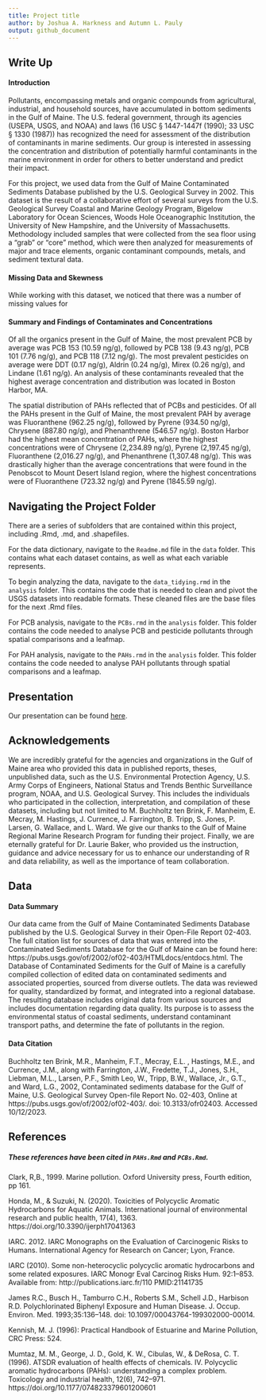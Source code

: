 ```yaml
---
title: Project title
author: by Joshua A. Harkness and Autumn L. Pauly
output: github_document
---
```

## Write Up
#### Introduction
Pollutants, encompassing metals and organic compounds from agricultural, industrial, and household sources, have accumulated in bottom sediments in the Gulf of Maine. The U.S. federal government, through its agencies (USEPA, USGS, and NOAA) and laws (16 USC § 1447-1447f (1990); 33 USC § 1330 (1987)) has recognized the need for assessment of the distribution of contaminants in marine sediments. Our group is interested in assessing the concentration and distribution of potentially harmful contaminants in the marine environment in order for others to better understand and predict their impact. 

For this project, we used data from the Gulf of Maine Contaminated Sediments Database published by the U.S. Geological Survey in 2002. This dataset is the result of a collaborative effort of several surveys from the U.S. Geological Survey Coastal and Marine Geology Program, Bigelow Laboratory for Ocean Sciences, Woods Hole Oceanographic Institution, the University of New Hampshire, and the University of Massachusetts. Methodology included samples that were collected from the sea floor using a "grab" or "core" method, which were then analyzed for measurements of major and trace elements, organic contaminant compounds, metals, and sediment textural data. 


#### Missing Data and Skewness
While working with this dataset, we noticed that there was a number of missing values for


#### Summary and Findings of Contaminates and Concentrations
Of all the organics present in the Gulf of Maine, the most prevalent PCB by average was PCB 153 (10.59 ng/g), followed by PCB 138 (9.43 ng/g), PCB 101 (7.76 ng/g), and PCB 118 (7.12 ng/g). The most prevalent pesticides on average were DDT (0.17 ng/g), Aldrin (0.24 ng/g), Mirex (0.26 ng/g), and Lindane (1.61 ng/g). An analysis of these contaminants revealed that the highest average concentration and distribution was located in Boston Harbor, MA.

The spatial distribution of PAHs reflected that of PCBs and pesticides. Of all the PAHs present in the Gulf of Maine, the most prevalent PAH by average was Fluoranthene (962.25 ng/g), followed by Pyrene (934.50 ng/g), Chrysene (887.80 ng/g), and Phenanthrene (546.57 ng/g). Boston Harbor had the highest mean concentration of PAHs, where the highest concentrations were of Chrysene (2,234.89 ng/g), Pyrene (2,197.45 ng/g), Fluoranthene (2,016.27 ng/g), and Phenanthrene (1,307.48 ng/g). This was drastically higher than the average concentrations that were found in the Penobscot to Mount Desert Island region, where the highest concentrations were of Fluoranthene (723.32 ng/g) and Pyrene (1845.59 ng/g). 


## Navigating the Project Folder
There are a series of subfolders that are contained within this project, including .Rmd, .md, and .shapefiles. 

For the data dictionary, navigate to the `Readme.md` file in the `data` folder. This contains what each dataset contains, as well as what each variable represents. 

To begin analyzing the data, navigate to the `data_tidying.rmd` in the `analysis` folder. This contains the code that is needed to clean and pivot the USGS datasets into readable formats. These cleaned files are the base files for the next .Rmd files. 

For PCB analysis, navigate to the `PCBs.rmd` in the `analysis` folder. This folder contains the code needed to analyse PCB and pesticide pollutants through spatial comparisons and a leafmap. 

For PAH analysis, navigate to the `PAHs.rmd` in the `analysis` folder. This folder contains the code needed to analyse PAH pollutants through spatial comparisons and a leafmap.

## Presentation

Our presentation can be found [here](https://docs.google.com/presentation/d/1LWPEdxH3TlTmRcBp79jHunibIEL1xaWUlSAA-Bt3cE8/edit?usp=sharing).

## Acknowledgements
We are incredibly grateful for the agencies and organizations in the Gulf of Maine area who provided this data in published reports, theses, unpublished data, such as the U.S. Environmental Protection Agency,  U.S. Army Corps of Engineers, National Status and Trends Benthic Surveillance program, NOAA, and  U.S. Geological Survey. This includes the individuals who participated in the collection, interpretation, and compilation of these datasets, including but not limited to M. Buchholtz ten Brink, F. Manheim, E. Mecray, M. Hastings, J. Currence, J. Farrington, B. Tripp, S. Jones, P. Larsen, G. Wallace, and L. Ward. We give our thanks to the Gulf of Maine Regional Marine Research Program for funding their project. Finally, we are eternally grateful for Dr. Laurie Baker, who provided us the instruction, guidance and advice necessary for us to enhance our understanding of R and data reliability, as well as the importance of team collaboration. 

## Data 
#### Data Summary
Our data came from the Gulf of Maine Contaminated Sediments Database published by the U.S. Geological Survey in their Open-File Report 02-403. The full citation list for sources of data that was entered into the Contaminated Sediments Database for the Gulf of Maine can be found here: https://pubs.usgs.gov/of/2002/of02-403/HTMLdocs/entdocs.html. The Database of Contaminated Sediments for the Gulf of Maine is a carefully compiled collection of edited data on contaminated sediments and associated properties, sourced from diverse outlets. The data was reviewed for quality, standardized by format, and integrated into a regional database. The resulting database includes original data from various sources and includes documentation regarding data quality. Its purpose is to assess the environmental status of coastal sediments, understand contaminant transport paths, and determine the fate of pollutants in the region.

#### Data Citation
Buchholtz ten Brink, M.R., Manheim, F.T., Mecray, E.L. , Hastings, M.E., and Currence, J.M., along with Farrington, J.W., Fredette, T.J., Jones, S.H., Liebman, M.L., Larsen, P.F., Smith Leo, W., Tripp, B.W., Wallace, Jr., G.T., and Ward, L.G., 2002, Contaminated sediments database for the Gulf of Maine, U.S. Geological Survey Open-file Report No. 02-403, Online at https://pubs.usgs.gov/of/2002/of02-403/. doi: 10.3133/ofr02403. Accessed 10/12/2023.

## References
##### These references have been cited in `PAHs.Rmd` and `PCBs.Rmd`.

Clark, R,B., 1999. Marine pollution. Oxford University press, Fourth edition, pp 161. 

Honda, M., & Suzuki, N. (2020). Toxicities of Polycyclic Aromatic Hydrocarbons for Aquatic Animals. International journal of environmental research and public health, 17(4), 1363. https://doi.org/10.3390/ijerph17041363

IARC. 2012. IARC Monographs on the Evaluation of Carcinogenic Risks to Humans. International Agency for Research on Cancer; Lyon, France.

IARC (2010). Some non-heterocyclic polycyclic aromatic hydrocarbons and some related exposures. IARC Monogr Eval Carcinog Risks Hum. 92:1–853. Available from: http://publications.iarc.fr/110 PMID:21141735 

James R.C., Busch H., Tamburro C.H., Roberts S.M., Schell J.D., Harbison R.D. Polychlorinated Biphenyl Exposure and Human Disease. J. Occup. Environ. Med. 1993;35:136–148. doi: 10.1097/00043764-199302000-00014.

Kennish, M. J. (1996): Practical Handbook of Estuarine and Marine Pollution, CRC Press: 524.

Mumtaz, M. M., George, J. D., Gold, K. W., Cibulas, W., & DeRosa, C. T. (1996). ATSDR evaluation of health effects of chemicals. IV. Polycyclic aromatic hydrocarbons (PAHs): understanding a complex problem. Toxicology and industrial health, 12(6), 742–971. https://doi.org/10.1177/074823379601200601 
